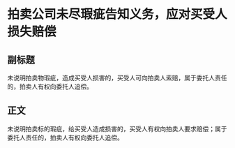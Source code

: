 # 拍卖公司未尽瑕疵告知义务，应对买受人损失赔偿
## 副标题
未说明拍卖物瑕疵，造成买受人损害的，买受人可向拍卖人索赔，属于委托人责任的，拍卖人有权向委托人追偿。
## 正文
未说明拍卖标的瑕疵，给买受人造成损害的，买受人有权向拍卖人要求赔偿；属于委托人责任的，拍卖人有权向委托人追偿。